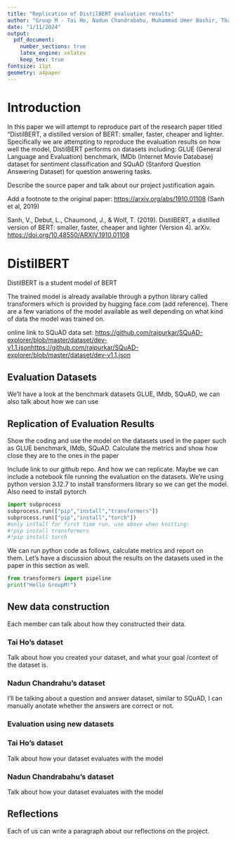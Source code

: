 ```yaml
---
title: "Replication of DistilBERT evaluation results"
author: "Group M - Tai Ho, Nadun Chandrabahu, Muhammad Umer Bashir, Thanushreyas"
date: "1/11/2024"
output: 
  pdf_document:
    number_sections: true
    latex_engine: xelatex 
    keep_tex: true 
fontsize: 11pt
geometry: a4paper 
---
```


# 

# Introduction

In this paper we will attempt to reproduce part of the research paper titled "DistilBERT, a distilled version of BERT: smaller, faster, cheaper and lighter. Specifically we are attempting to reproduce the evaluation results on how well the model, DistilBERT performs on datasets including: GLUE (General Language and Evaluation) benchmark, IMDb (Internet Movie Database) dataset for sentiment classification and SQuAD (Stanford Question Answering Dataset) for question answering tasks.

Describe the source paper and talk about our project justification again.

Add a footnote to the original paper: <https://arxiv.org/abs/1910.01108> (Sanh et al, 2019)

Sanh, V., Debut, L., Chaumond, J., & Wolf, T. (2019). DistilBERT, a distilled version of BERT: smaller, faster, cheaper and lighter (Version 4). arXiv. <https://doi.org/10.48550/ARXIV.1910.01108>

# DistilBERT

DistilBERT is a student model of BERT

The trained model is already available through a python library called transformers which is provided by hugging face.com (add reference). There are a few variations of the model available as well depending on what kind of data the model was trained on.

online link to SQuAD data set: [https://github.com/rajpurkar/SQuAD-explorer/blob/master/dataset/dev-v1.1.jsonhttps://github.com/rajpurkar/SQuAD-explorer/blob/master/dataset/dev-v1.1.json](https://github.com/rajpurkar/SQuAD-explorer/blob/master/dataset/dev-v1.1.json){.uri}

## Evaluation Datasets

We'll have a look at the benchmark datasets GLUE, IMdb, SQuAD, we can also talk about how we can use

## Replication of Evaluation Results

Show the coding and use the model on the datasets used in the paper such as GLUE benchmark, IMdb, SQuAD. Calculate the metrics and show how close they are to the ones in the paper

Include link to our github repo. And how we can replicate. Maybe we can include a notebook file running the evaluation on the datasets. We're using python version 3.12.7 to install transformers library so we can get the model. Also need to install pytorch

```python
import subprocess
subprocess.run(["pip","install","transformers"])
subprocess.run(["pip","install","torch"])
#only install for first time run, use above when knitting:
#!pip install transformers
#!pip install torch
```

We can run python code as follows, calculate metrics and report on them. Let's have a discussion about the results on the datasets used in the paper in this section as well.

```python
from transformers import pipeline
print("Hello GroupM!")
```

## New data construction

Each member can talk about how they constructed their data.

### Tai Ho's dataset

Talk about how you created your dataset, and what your goal /context of the dataset is.

### Nadun Chandrahu's dataset

I'll be talking about a question and answer dataset, similar to SQuAD, I can manually anotate whether the answers are correct or not.

### Evaluation using new datasets

### Tai Ho's dataset

Talk about how your dataset evaluates with the model

### Nadun Chandrabahu's dataset

Talk about how your dataset evaluates with the model

## Reflections

Each of us can write a paragraph about our reflections on the project.
